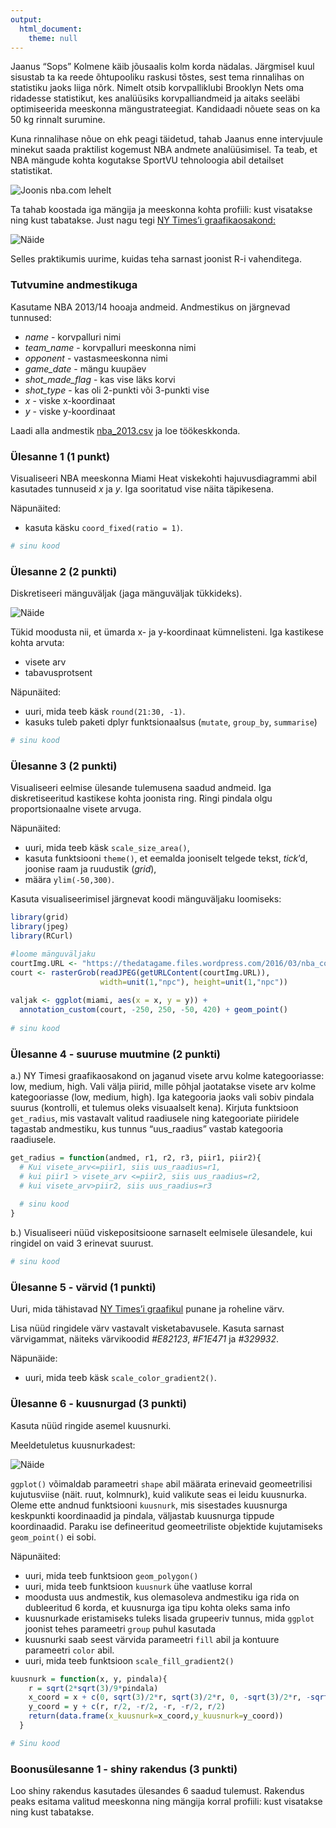 ---
output: 
  html_document:
    theme: null
---

Jaanus "Sops" Kolmene käib jõusaalis kolm korda nädalas. Järgmisel kuul sisustab ta ka reede õhtupooliku raskusi tõstes, sest tema rinnalihas on statistiku jaoks liiga nõrk. Nimelt otsib korvpalliklubi Brooklyn Nets oma ridadesse statistikut, kes analüüsiks korvpalliandmeid ja aitaks seeläbi optimiseerida meeskonna mängustrateegiat. Kandidaadi nõuete seas on ka 50 kg rinnalt surumine.

Kuna rinnalihase nõue on ehk peagi täidetud, tahab Jaanus enne intervjuule minekut saada praktilist kogemust NBA andmete analüüsimisel. Ta teab, et NBA mängude kohta kogutakse SportVU tehnoloogia abil detailset statistikat.

![](player-tracking-summary.gif "Joonis nba.com lehelt")

Ta tahab koostada iga mängija ja meeskonna kohta profiili: kust visatakse ning kust tabatakse. Just nagu tegi [NY Times'i graafikaosakond:](http://www.nytimes.com/interactive/2012/06/11/sports/basketball/nba-shot-analysis.html)

![](nytimes.png "Näide")

Selles praktikumis uurime, kuidas teha sarnast joonist R-i vahenditega.

### Tutvumine andmestikuga

Kasutame NBA 2013/14 hooaja andmeid. Andmestikus on järgnevad tunnused:

* *name* - korvpalluri nimi
* *team_name* - korvpalluri meeskonna nimi
* *opponent* - vastasmeeskonna nimi
* *game_date* - mängu kuupäev
* *shot_made_flag* - kas vise läks korvi
* *shot_type* - kas oli 2-punkti või 3-punkti vise
* *x* - viske x-koordinaat
* *y* - viske y-koordinaat

Laadi alla andmestik [nba_2013.csv](../data/nba_2013.csv) ja loe töökeskkonda.


### Ülesanne 1 (1 punkt)

Visualiseeri NBA meeskonna Miami Heat viskekohti hajuvusdiagrammi abil kasutades tunnuseid *x* ja *y*. Iga sooritatud vise näita täpikesena. 

Näpunäited: 

* kasuta käsku `coord_fixed(ratio = 1)`.

```{r}
# sinu kood
```

### Ülesanne 2 (2 punkti)

Diskretiseeri mänguväljak (jaga mänguväljak tükkideks). 

![](diskretiseeritud_manguvaljak.png "Näide")

Tükid moodusta nii, et ümarda x- ja y-koordinaat kümnelisteni. Iga kastikese kohta arvuta:

* visete arv
* tabavusprotsent

Näpunäited: 

* uuri, mida teeb käsk `round(21:30, -1)`.
* kasuks tuleb paketi dplyr funktsionaalsus (`mutate`, `group_by`, `summarise`)

```{r}
# sinu kood
```

### Ülesanne 3 (2 punkti)

Visualiseeri eelmise ülesande tulemusena saadud andmeid. Iga diskretiseeritud kastikese kohta joonista ring. Ringi pindala olgu proportsionaalne visete arvuga.

Näpunäited: 

* uuri, mida teeb käsk `scale_size_area()`,
* kasuta funktsiooni `theme()`, et eemalda jooniselt telgede tekst, *tick*'d, joonise raam ja ruudustik (*grid*),
* määra `ylim(-50,300)`.

Kasuta visualiseerimisel järgnevat koodi mänguväljaku loomiseks:

```{r,eval=FALSE}
library(grid) 
library(jpeg) 
library(RCurl)

#loome mänguväljaku
courtImg.URL <- "https://thedatagame.files.wordpress.com/2016/03/nba_court.jpg"
court <- rasterGrob(readJPEG(getURLContent(courtImg.URL)),
                    width=unit(1,"npc"), height=unit(1,"npc"))
                    
valjak <- ggplot(miami, aes(x = x, y = y)) + 
  annotation_custom(court, -250, 250, -50, 420) + geom_point()
  
# sinu kood

```

### Ülesanne 4 - suuruse muutmine (2 punkti)

a.) NY Timesi graafikaosakond on jaganud visete arvu kolme kategooriasse: low, medium, high. Vali välja piirid, mille põhjal jaotatakse visete arv kolme kategooriasse (low, medium, high). Iga kategooria jaoks vali sobiv pindala suurus (kontrolli, et tulemus oleks visuaalselt kena). Kirjuta funktsioon `get_radius`, mis vastavalt valitud raadiusele ning kategooriate piiridele tagastab andmestiku, kus tunnus "uus_raadius" vastab kategooria raadiusele.

```{r, eval=FALSE}
get_radius = function(andmed, r1, r2, r3, piir1, piir2){
  # Kui visete_arv<=piir1, siis uus_raadius=r1,
  # kui piir1 > visete_arv <=piir2, siis uus_raadius=r2,
  # kui visete_arv>piir2, siis uus_raadius=r3
  
  # sinu kood
}
```


b.) Visualiseeri nüüd viskepositsioone sarnaselt eelmisele ülesandele, kui ringidel on vaid 3 erinevat suurust.

```{r}
# sinu kood
```


### Ülesanne 5 - värvid (1 punkti)

Uuri, mida tähistavad [NY Times'i graafikul](http://www.nytimes.com/interactive/2012/06/11/sports/basketball/nba-shot-analysis.html) punane ja roheline värv.

Lisa nüüd ringidele värv vastavalt visketabavusele. Kasuta sarnast värvigammat, näiteks värvikoodid *#E82123*, *#F1E471* ja *#329932*.

Näpunäide:

* uuri, mida teeb käsk `scale_color_gradient2()`.


### Ülesanne 6 - kuusnurgad (3 punkti)

Kasuta nüüd ringide asemel kuusnurki. 

Meeldetuletus kuusnurkadest:

![](hexagon.png "Näide")

`ggplot()` võimaldab parameetri `shape` abil määrata erinevaid geomeetrilisi kujutusviise (näit. ruut, kolmnurk), kuid valikute seas ei leidu kuusnurka. Oleme ette andnud funktsiooni `kuusnurk`, mis sisestades kuusnurga keskpunkti koordinaadid ja pindala, väljastab kuusnurga tippude koordinaadid. Paraku ise defineeritud geomeetriliste objektide kujutamiseks `geom_point()` ei sobi. 

Näpunäited:

* uuri, mida teeb funktsioon `geom_polygon()`
* uuri, mida teeb funktsioon `kuusnurk` ühe vaatluse korral
* moodusta uus andmestik, kus olemasoleva andmestiku iga rida on dubleeritud 6 korda, et kuusnurga iga tipu kohta oleks sama info
* kuusnurkade eristamiseks tuleks lisada grupeeriv tunnus, mida `ggplot` joonist tehes parameetri `group` puhul kasutada
* kuusnurki saab seest värvida parameetri `fill` abil ja kontuure parameetri `color` abil.
* uuri, mida teeb funktsioon `scale_fill_gradient2()`



```{r, fig.height=3,eval=FALSE}
kuusnurk = function(x, y, pindala){
    r = sqrt(2*sqrt(3)/9*pindala)
    x_coord = x + c(0, sqrt(3)/2*r, sqrt(3)/2*r, 0, -sqrt(3)/2*r, -sqrt(3)/2*r) 
    y_coord = y + c(r, r/2, -r/2, -r, -r/2, r/2)
    return(data.frame(x_kuusnurk=x_coord,y_kuusnurk=y_coord))
  }

# Sinu kood

```

### Boonusülesanne 1 - shiny rakendus (3 punkti)

Loo shiny rakendus kasutades ülesandes 6 saadud tulemust. Rakendus peaks esitama valitud meeskonna ning mängija korral profiili: kust visatakse ning kust tabatakse.

